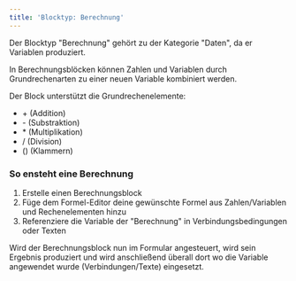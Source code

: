 ```yaml
---
title: 'Blocktyp: Berechnung'
---
```


Der Blocktyp "Berechnung" gehört zu der Kategorie "Daten", da er Variablen produziert.

In Berechnungsblöcken können Zahlen und Variablen durch Grundrechenarten zu einer neuen Variable kombiniert werden.

Der Block unterstützt die Grundrechenelemente:

* \+ (Addition)
* \- (Substraktion)
* \* (Multiplikation)
* / (Division)
* () (Klammern)

### So ensteht eine Berechnung

1. Erstelle einen Berechnungsblock
2. Füge dem Formel-Editor deine gewünschte Formel aus Zahlen/Variablen und Rechenelementen hinzu
3. Referenziere die Variable der "Berechnung" in Verbindungsbedingungen oder Texten

Wird der Berechnungsblock nun im Formular angesteuert, wird sein Ergebnis produziert und wird anschließend überall dort wo die Variable angewendet wurde (Verbindungen/Texte) eingesetzt.
